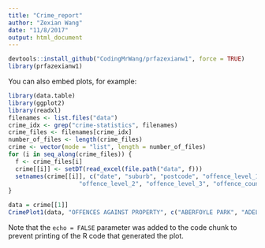 ```yaml
---
title: "Crime_report"
author: "Zexian Wang"
date: "11/8/2017"
output: html_document
---
```



```r
devtools::install_github("CodingMrWang/prfazexianw1", force = TRUE)
library(prfazexianw1)
```

You can also embed plots, for example:

```r
library(data.table)
library(ggplot2)
library(readxl)
filenames <- list.files("data")
crime_idx <- grep("crime-statistics", filenames)
crime_files <- filenames[crime_idx]
number_of_files <- length(crime_files)
crime <- vector(mode = "list", length = number_of_files)
for (i in seq_along(crime_files)) {
  f <- crime_files[i]
  crime[[i]] <- setDT(read_excel(file.path("data", f)))
  setnames(crime[[i]], c("date", "suburb", "postcode", "offence_level_1",
                    "offence_level_2", "offence_level_3", "offence_count"))
}

```
```r
data = crime[[1]]
CrimePlot1(data, "OFFENCES AGAINST PROPERTY", c("ABERFOYLE PARK", "ADELAIDE"))
```

Note that the `echo = FALSE` parameter was added to the code chunk to prevent printing of the R code that generated the plot.
